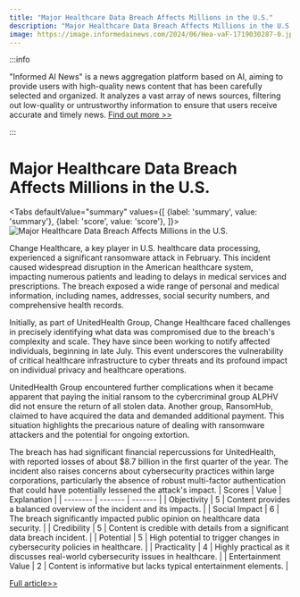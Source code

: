 ```yaml
---
title: "Major Healthcare Data Breach Affects Millions in the U.S."
description: "Major Healthcare Data Breach Affects Millions in the U.S."
image: https://image.informedainews.com/2024/06/Hea-vaF-1719030287-0.jpg
---
```



:::info

"Informed AI News" is a news aggregation platform based on AI, aiming to provide users with high-quality news content that has been carefully selected and organized. It analyzes a vast array of news sources, filtering out low-quality or untrustworthy information to ensure that users receive accurate and timely news.  [Find out more >>](/)

:::

# Major Healthcare Data Breach Affects Millions in the U.S.


<Tabs
	defaultValue="summary"
	values={[
	{label: 'summary', value: 'summary'},
	{label: 'score', value: 'score'},
]}>
<TabItem value="summary">
<img
  src="https://image.informedainews.com/2024/06/Hea-vaF-1719030287-0.jpg"
  alt="Major Healthcare Data Breach Affects Millions in the U.S."
/>



Change Healthcare, a key player in U.S. healthcare data processing, experienced a significant ransomware attack in February. This incident caused widespread disruption in the American healthcare system, impacting numerous patients and leading to delays in medical services and prescriptions. The breach exposed a wide range of personal and medical information, including names, addresses, social security numbers, and comprehensive health records.

Initially, as part of UnitedHealth Group, Change Healthcare faced challenges in precisely identifying what data was compromised due to the breach's complexity and scale. They have since been working to notify affected individuals, beginning in late July. This event underscores the vulnerability of critical healthcare infrastructure to cyber threats and its profound impact on individual privacy and healthcare operations.

UnitedHealth Group encountered further complications when it became apparent that paying the initial ransom to the cybercriminal group ALPHV did not ensure the return of all stolen data. Another group, RansomHub, claimed to have acquired the data and demanded additional payment. This situation highlights the precarious nature of dealing with ransomware attackers and the potential for ongoing extortion.

The breach has had significant financial repercussions for UnitedHealth, with reported losses of about $8.7 billion in the first quarter of the year. The incident also raises concerns about cybersecurity practices within large corporations, particularly the absence of robust multi-factor authentication that could have potentially lessened the attack's impact.
</TabItem>
<TabItem value="score">
	| Scores     | Value   | Explanation |
	| -------- | ------- | ------- |
	| Objectivity  | 5    | Content provides a balanced overview of the incident and its impacts.    |
	| Social Impact | 6     | The breach significantly impacted public opinion on healthcare data security.    |
	| Credibility    | 5    | Content is credible with details from a significant data breach incident.    |
	| Potential    | 5    | High potential to trigger changes in cybersecurity policies in healthcare.    |
	| Practicality    | 4    | Highly practical as it discusses real-world cybersecurity issues in healthcare.    |
	| Entertainment Value    | 2    | Content is informative but lacks typical entertainment elements.    |
</TabItem>
</Tabs>

[Full article>>](https://www.cnbeta.com.tw/articles/tech/1435652.htm)
